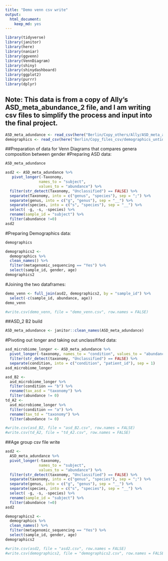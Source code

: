 ```yaml
---
title: "Demo venn csv write"
output: 
  html_document: 
    keep_md: yes
---
```


```r
library(tidyverse)
library(janitor)
library(here)
library(naniar)
library(ggvenn)
library(VennDiagram)
library(shiny)
library(shinydashboard)
library(ggplot2)
library(purrr)
library(dplyr)
```

## Note: This data is from a copy of Ally's ASD_meta_abundance_2 file, and I am writing csv files to simplify the process and input into the final project.

```r
ASD_meta_adundance <- read_csv(here("Berlin/Copy_others/Ally/ASD_meta_abundance_2 copy.csv"))
demographics <- read_csv(here("Berlin/Copy_files_csv/demographics_untidy copy.csv"))
```

##Preparation of data for Venn Diagrams that compares genera composition between gender
#Preparing ASD data:
```r
ASD_meta_adundance
```

```r
asd2 <- ASD_meta_adundance %>%
   pivot_longer(-Taxonomy, 
               names_to = "subject", 
               values_to = "abundance") %>% 
  filter(str_detect(Taxonomy, "Unclassified") == FALSE) %>% 
  separate(Taxonomy, into = c("genus", "species"), sep = ";") %>% 
  separate(genus, into = c("g", "genus"), sep = "__") %>% 
  separate(species, into = c("s", "species"), sep = "__") %>% 
  select( -g, -s, -species) %>% 
  rename(sample_id = "subject") %>% 
  filter(abundance !=0)
asd2
```
#Preparing Demographics data:
```r
demographics
```

```r
demographics2 <-
  demographics %>% 
  clean_names() %>% 
  filter(metagenomic_sequencing == "Yes") %>% 
  select(sample_id, gender, age)
demographics2
```
#Joining the two dataframes:
```r
demo_venn <- full_join(asd2, demographics2, by = "sample_id") %>% 
  select(-c(sample_id, abundance, age))
demo_venn
```
```r
#write.csv(demo_venn, file = "demo_venn.csv", row.names = FALSE)
```

##ASD_2 B2 build
```r
ASD_meta_adundance <- janitor::clean_names(ASD_meta_adundance)
```

#Pivoting out longer and taking out unclassififed data:
```r
asd_microbiome_longer <- ASD_meta_adundance %>% 
  pivot_longer(-taxonomy, names_to = "condition", values_to = "abundance")%>% 
  filter(str_detect(taxonomy, "Unclassified") == FALSE) %>% 
  separate(condition, into = c("condition", "patient_id"), sep = 1)
asd_microbiome_longer
```

```r
asd_B2 <-
  asd_microbiome_longer %>% 
  filter(condition == "b") %>% 
  rename(tax_asd = "taxonomy") %>% 
  filter(abundance != 0)
td_A2 <-
  asd_microbiome_longer %>% 
  filter(condition == "a") %>% 
  rename(tax_td = "taxonomy") %>%
  filter(abundance != 0)
```

```r
#write.csv(asd_B2, file = "asd_B2.csv", row.names = FALSE)
#write.csv(td_A2, file = "td_A2.csv", row.names = FALSE)
```


##Age group csv file write
```r
asd2 <- 
  ASD_meta_adundance %>% 
  pivot_longer(-taxonomy, 
               names_to = "subject", 
               values_to = "abundance") %>% 
  filter(str_detect(taxonomy, "Unclassified") == FALSE) %>% 
  separate(taxonomy, into = c("genus", "species"), sep = ";") %>% 
  separate(genus, into = c("g", "genus"), sep = "__") %>% 
  separate(species, into = c("s", "species"), sep = "__") %>% 
  select( -g, -s, -species) %>% 
  rename(sample_id = "subject") %>% 
  filter(abundance !=0)
asd2
```

```r
demographics2 <-
  demographics %>% 
  clean_names() %>% 
  filter(metagenomic_sequencing == "Yes") %>% 
  select(sample_id, gender, age)
demographics2
```
```r
#write.csv(asd2, file = "asd2.csv", row.names = FALSE)
#write.csv(demographics2, file = "demographics2.csv", row.names = FALSE)
```
